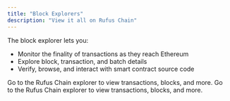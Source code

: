 ```yaml
---
title: "Block Explorers"
description: "View it all on Rufus Chain"
---
```


The block explorer lets you:

- Monitor the finality of transactions as they reach Ethereum
- Explore block, transaction, and batch details
- Verify, browse, and interact with smart contract source code

<CardGroup cols={2}>
  <Card title="Mainnet Explorer" icon="cubes">
    Go to the Rufus Chain explorer to view transactions, blocks, and more.
  </Card>
  <Card title="Testnet Explorer" icon="cubes" href="https://rufus-sepolia-testnet.explorer.caldera.xyz/">
    Go to the Rufus Chain explorer to view transactions, blocks, and more.
  </Card>
</CardGroup>
